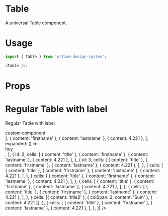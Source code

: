 
<Meta title="Design System|Table" component={Table} />

# Table

A universal Table component.

# Usage

```js
import { Table } from 'orfium-design-system';

<Table />;
```

# Props

<Props of={Table} />

# Regular Table with label

Regular Table with label

<Preview>
  <Story name="Regular Table with label">
    <Table
      columns={['Title', 'Name', 'Surname', 'Age']}
      // type="nested-header"
      // fixedHeader
      onCheck
      data={[
        {
          id: 1,
          cells: [
            { content: () => <div>custom component</div> },
            { content: 'firstname' },
            { content: 'lastname' },
            { content: 4.221 },
          ],
          expanded: () => <div>hey</div>,
        },
        {
          id: 2,
          cells: [
            { content: 'title' },
            { content: 'firstname' },
            { content: 'lastname' },
            { content: 4.221 },
          ],
        },
        {
          id: 3,
          cells: [
            { content: 'title' },
            { content: 'firstname' },
            { content: 'lastname' },
            { content: 4.221 },
          ],
        },
        {
          cells: [
            { content: 'title' },
            { content: 'firstname' },
            { content: 'lastname' },
            { content: 4.221 },
          ],
        },
        {
          cells: [
            { content: 'title' },
            { content: 'firstname' },
            { content: 'lastname' },
            { content: 4.221 },
          ],
        },
        {
          cells: [
            { content: 'title' },
            { content: 'firstname' },
            { content: 'lastname' },
            { content: 4.221 },
          ],
        },
        {
          cells: [
            { content: 'title' },
            { content: 'firstname' },
            { content: 'lastname' },
            { content: 4.221 },
          ],
        },
        {
          cells: [{ content: 'title2' }, { colSpan: 2, content: 'Sum' }, { content: 4.221 }],
        },
        {
          cells: [
            { content: 'title' },
            { content: 'firstname' },
            { content: 'lastname' },
            { content: 4.221 },
          ],
        },
      ]}
    />
  </Story>
</Preview>
